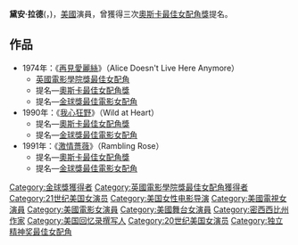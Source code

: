 {{unreferenced|time=2014-01-09T04:58:25+00:00}}
{{Infobox entertainer
|image = DianeLaddHWOFMay2013.jpg
|type = 女演員
|birth_date = {{birth date and age|1935|11|29}}<br/>{{USA}}[[密西西比州|密西西比州]]{{link-en|默里迪恩|Meridian, Mississippi}}
|children = [[蘿拉·鄧恩|蘿拉·鄧恩]]
|spouse = {{marriage|[[布魯斯·鄧恩|布魯斯·鄧恩]]|1960|1969}}<br>{{marriage|William A. Shea, Jr.|1969|1977}}<br>{{marriage|Robert Charles Hunter|1999}}
|goldenglobeawards = '''最佳劇集、迷你劇集及電視電影女配角'''<br>1980年 《Alice》
|baftaawards = '''[[英國電影學院獎最佳女配角|最佳女配角]]'''<br>1975年 《[[再見愛麗絲|再見愛麗絲]]》
}}

'''黛安·拉德'''({{lang-en|'''Rose Diane Ladnier'''}}，{{bd|1935年|11月29日|catIdx=Ladd}})，[[美國|美國]]演員，曾獲得三次[[奧斯卡最佳女配角獎|奧斯卡最佳女配角獎]]提名。

==作品==
*1974年：《[[再見愛麗絲|再見愛麗絲]]》（Alice Doesn't Live Here Anymore）
**[[英國電影學院獎最佳女配角|英國電影學院獎最佳女配角]]
**提名—[[奧斯卡最佳女配角獎|奧斯卡最佳女配角獎]]
**提名—[[金球獎最佳電影女配角|金球獎最佳電影女配角]]
*1990年：《[[我心狂野|我心狂野]]》（Wild at Heart）
**提名—[[奧斯卡最佳女配角獎|奧斯卡最佳女配角獎]]
**提名—[[金球獎最佳電影女配角|金球獎最佳電影女配角]]
*1991年：《[[激情薔薇|激情薔薇]]》（Rambling Rose）
**提名—[[奧斯卡最佳女配角獎|奧斯卡最佳女配角獎]]
**提名—[[金球獎最佳電影女配角|金球獎最佳電影女配角]]
{{獨立精神獎最佳女配角}}
{{英國電影學院獎最佳女配角}}
{{Authority control}}
{{DEFAULTSORT:Ladd, Diane}}
[[Category:金球獎獲得者|Category:金球獎獲得者]]
[[Category:英國電影學院獎最佳女配角獲得者|Category:英國電影學院獎最佳女配角獲得者]]
[[Category:21世纪美国女演员|Category:21世纪美国女演员]]
[[Category:美国女性电影导演|Category:美国女性电影导演]]
[[Category:美國電視女演員|Category:美國電視女演員]]
[[Category:美國電影女演員|Category:美國電影女演員]]
[[Category:美國舞台女演員|Category:美國舞台女演員]]
[[Category:密西西比州作家|Category:密西西比州作家]]
[[Category:美国回忆录撰写人|Category:美国回忆录撰写人]]
[[Category:20世纪美国女演员|Category:20世纪美国女演员]]
[[Category:独立精神奖最佳女配角|Category:独立精神奖最佳女配角]]